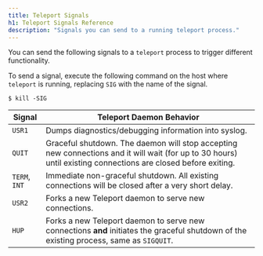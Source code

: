 ```yaml
---
title: Teleport Signals
h1: Teleport Signals Reference
description: "Signals you can send to a running teleport process."
---
```


You can send the following signals to a `teleport` process to trigger different
functionality.

To send a signal, execute the following command on the host where `teleport` is
running, replacing `SIG` with the name of the signal.

```code
$ kill -SIG
```

| Signal | Teleport Daemon Behavior |
| - | - |
| `USR1` | Dumps diagnostics/debugging information into syslog. |
| `QUIT`| Graceful shutdown. The daemon will stop accepting new connections and it will wait (for up to 30 hours) until existing connections are closed before exiting. |
| `TERM`, `INT` | Immediate non-graceful shutdown. All existing connections will be closed after a very short delay. |
| `USR2` | Forks a new Teleport daemon to serve new connections. |
| `HUP` | Forks a new Teleport daemon to serve new connections **and** initiates the graceful shutdown of the existing process, same as `SIGQUIT`. |
